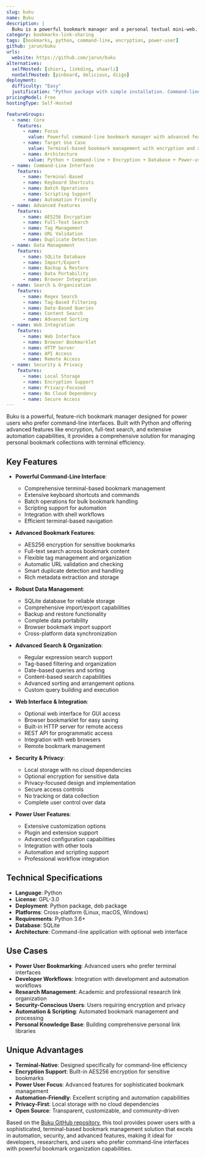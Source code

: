 ```yaml
---
slug: buku
name: Buku
description: |
  Buku is a powerful bookmark manager and a personal textual mini-web. Built with Python, it provides a command-line interface for managing bookmarks with advanced features like encryption, tagging, and full-text search, designed for power users and terminal enthusiasts.
category: bookmarks-link-sharing
tags: [bookmarks, python, command-line, encryption, power-user]
github: jarun/buku
urls:
  website: https://github.com/jarun/buku
alternatives:
  selfHosted: [shiori, linkding, shaarli]
  nonSelfHosted: [pinboard, delicious, diigo]
deployment:
  difficulty: "Easy"
  justification: "Python package with simple installation. Command-line tool with minimal dependencies and straightforward setup for terminal-based bookmark management."
pricingModel: Free
hostingType: Self-Hosted

featureGroups:
  - name: Core
    features:
      - name: Focus
        value: Powerful command-line bookmark manager with advanced features for power users
      - name: Target Use Case
        value: Terminal-based bookmark management with encryption and advanced organization
      - name: Architecture
        value: Python + Command-line + Encryption + Database + Power-user focused
  - name: Command-Line Interface
    features:
      - name: Terminal-Based
      - name: Keyboard Shortcuts
      - name: Batch Operations
      - name: Scripting Support
      - name: Automation Friendly
  - name: Advanced Features
    features:
      - name: AES256 Encryption
      - name: Full-Text Search
      - name: Tag Management
      - name: URL Validation
      - name: Duplicate Detection
  - name: Data Management
    features:
      - name: SQLite Database
      - name: Import/Export
      - name: Backup & Restore
      - name: Data Portability
      - name: Browser Integration
  - name: Search & Organization
    features:
      - name: Regex Search
      - name: Tag-Based Filtering
      - name: Date-Based Queries
      - name: Content Search
      - name: Advanced Sorting
  - name: Web Integration
    features:
      - name: Web Interface
      - name: Browser Bookmarklet
      - name: HTTP Server
      - name: API Access
      - name: Remote Access
  - name: Security & Privacy
    features:
      - name: Local Storage
      - name: Encryption Support
      - name: Privacy-Focused
      - name: No Cloud Dependency
      - name: Secure Access
---
```


Buku is a powerful, feature-rich bookmark manager designed for power users who prefer command-line interfaces. Built with Python and offering advanced features like encryption, full-text search, and extensive automation capabilities, it provides a comprehensive solution for managing personal bookmark collections with terminal efficiency.

## Key Features

- **Powerful Command-Line Interface**:

  - Comprehensive terminal-based bookmark management
  - Extensive keyboard shortcuts and commands
  - Batch operations for bulk bookmark handling
  - Scripting support for automation
  - Integration with shell workflows
  - Efficient terminal-based navigation

- **Advanced Bookmark Features**:

  - AES256 encryption for sensitive bookmarks
  - Full-text search across bookmark content
  - Flexible tag management and organization
  - Automatic URL validation and checking
  - Smart duplicate detection and handling
  - Rich metadata extraction and storage

- **Robust Data Management**:

  - SQLite database for reliable storage
  - Comprehensive import/export capabilities
  - Backup and restore functionality
  - Complete data portability
  - Browser bookmark import support
  - Cross-platform data synchronization

- **Advanced Search & Organization**:

  - Regular expression search support
  - Tag-based filtering and organization
  - Date-based queries and sorting
  - Content-based search capabilities
  - Advanced sorting and arrangement options
  - Custom query building and execution

- **Web Interface & Integration**:

  - Optional web interface for GUI access
  - Browser bookmarklet for easy saving
  - Built-in HTTP server for remote access
  - REST API for programmatic access
  - Integration with web browsers
  - Remote bookmark management

- **Security & Privacy**:

  - Local storage with no cloud dependencies
  - Optional encryption for sensitive data
  - Privacy-focused design and implementation
  - Secure access controls
  - No tracking or data collection
  - Complete user control over data

- **Power User Features**:
  - Extensive customization options
  - Plugin and extension support
  - Advanced configuration capabilities
  - Integration with other tools
  - Automation and scripting support
  - Professional workflow integration

## Technical Specifications

- **Language**: Python
- **License**: GPL-3.0
- **Deployment**: Python package, deb package
- **Platforms**: Cross-platform (Linux, macOS, Windows)
- **Requirements**: Python 3.6+
- **Database**: SQLite
- **Architecture**: Command-line application with optional web interface

## Use Cases

- **Power User Bookmarking**: Advanced users who prefer terminal interfaces
- **Developer Workflows**: Integration with development and automation workflows
- **Research Management**: Academic and professional research link organization
- **Security-Conscious Users**: Users requiring encryption and privacy
- **Automation & Scripting**: Automated bookmark management and processing
- **Personal Knowledge Base**: Building comprehensive personal link libraries

## Unique Advantages

- **Terminal-Native**: Designed specifically for command-line efficiency
- **Encryption Support**: Built-in AES256 encryption for sensitive bookmarks
- **Power User Focus**: Advanced features for sophisticated bookmark management
- **Automation-Friendly**: Excellent scripting and automation capabilities
- **Privacy-First**: Local storage with no cloud dependencies
- **Open Source**: Transparent, customizable, and community-driven

Based on the [Buku GitHub repository](https://github.com/jarun/buku), this tool provides power users with a sophisticated, terminal-based bookmark management solution that excels in automation, security, and advanced features, making it ideal for developers, researchers, and users who prefer command-line interfaces with powerful bookmark organization capabilities.
